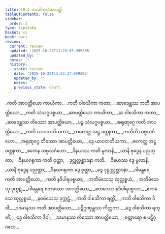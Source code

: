```yaml
---
title: 19.1 ကာယိကာဒိအာပတ္တိ
tableOfContents: false
sidebar:
  order: 1
type: tipitaka
basket: vi
book: pari
review:
  current: review
  updated: '2025-10-22T11:23:37.099305'
  updated_by: ''
  notes: ''
  history:
  - state: review
    date: '2025-10-22T11:23:37.099305'
    updated_by: ''
    notes: ''
    previous_state: draft
---
```



<ReviewStatus review={frontmatter.review} showDetails={true} />

<HypothesisAnnotation frontmatter={frontmatter} />

<DynamicBreadcrumb />

<Division number="474" book="pari" e="ch" v="5" p="364">

<Paragraph number="2232" type="verses" book="pari">
_ကတိ အာပတ္တိယော ကာယိကာ,_  
_ကတိ ဝါစသိကာ ကတာ;_  
_ဆာဒေန္တဿ ကတိ အာပတ္တိယော,_  
_ကတိ သံသဂ္ဂပစ္စယာ._  

</Paragraph>

<Paragraph number="2233" type="verses" book="pari">
_ဆာပတ္တိယော ကာယိကာ,_  
_ဆ ဝါစသိကာ ကတာ;_  
_ဆာဒေန္တဿ တိဿော အာပတ္တိယော,_  
_ပဉ္စ သံသဂ္ဂပစ္စယာ._  

</Paragraph>

<Paragraph number="2234" type="verses" book="pari">
_အရုဏုဂ္ဂေ ကတိ အာပတ္တိယော,_  
_ကတိ ယာဝတတိယကာ;_  
_ကတေတ္ထ အဋ္ဌ ဝတ္ထုကာ,_  
_ကတိဟိ သဗ္ဗသင်္ဂဟော._  

</Paragraph>

<Paragraph number="2235" type="verses" book="pari">
_အရုဏုဂ္ဂေ တိဿော အာပတ္တိယော,_  
_ဒွေ ယာဝတတိယကာ;_  
_ဧကေတ္ထ အဋ္ဌ ဝတ္ထုကာ,_  
_ဧကေန သဗ္ဗသင်္ဂဟော._  

</Paragraph>

<Paragraph number="2236" type="verses" book="pari">
_ဝိနယဿ ကတိ မူလာနိ,_  
_ယာနိ ဗုဒ္ဓေန ပညတ္တာ;_  
_ဝိနယဂရုကာ ကတိ ဝုတ္တာ,_  
_ဒုဋ္ဌုလ္လစ္ဆာဒနာ ကတိ._  

</Paragraph>

<Paragraph number="2237" type="verses" book="pari">
_ဝိနယဿ ဒွေ မူလာနိ,_  
_ယာနိ ဗုဒ္ဓေန ပညတ္တာ;_  
_ဝိနယဂရုကာ ဒွေ ဝုတ္တာ,_  
_ဒွေ ဒုဋ္ဌုလ္လစ္ဆာဒနာ._  

</Paragraph>

<Paragraph number="2238" type="verses" book="pari">
_ဂါမန္တရေ ကတိ အာပတ္တိယော,_  
_ကတိ နဒိပါရပစ္စယာ;_  
_ကတိမံသေသု ထုလ္လစ္စယံ,_  
_ကတိမံသေသု ဒုက္ကဋံ._  

</Paragraph>

<Paragraph number="2239" type="verses" book="pari">
_ဂါမန္တရေ စတဿော အာပတ္တိယော,_  
_စတဿော နဒိပါရပစ္စယာ;_  
_ဧကမံသေ ထုလ္လစ္စယံ,_  
_နဝမံသေသု ဒုက္ကဋံ._  

</Paragraph>

<Paragraph number="2240" type="verses" book="pari">
_ကတိ ဝါစသိကာ ရတ္တိံ,_  
_ကတိ ဝါစသိကာ ဒိဝါ;_  
_ဒဒမာနဿ ကတိ အာပတ္တိယော,_  
_ပဋိဂ္ဂဏှန္တဿ ကိတ္တကာ._  

</Paragraph>

<Paragraph number="2241" type="verses" book="pari">
_ဒွေ ဝါစသိကာ ရတ္တိံ,_  
_ဒွေ ဝါစသိကာ ဒိဝါ;_  
_ဒဒမာနဿ တိဿော အာပတ္တိယော,_  
_စတ္တာရော စ ပဋိဂ္ဂဟေ._
</Paragraph>
</Division>